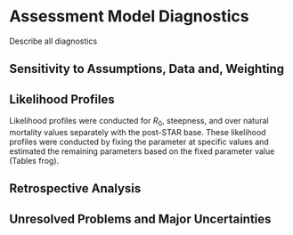 # Assessment Model Diagnostics

Describe all diagnostics


## Sensitivity to Assumptions, Data and, Weighting





## Likelihood Profiles

Likelihood profiles were conducted for $R_0$, steepness, and over natural mortality 
values separately with the post-STAR base. These likelihood profiles were conducted by 
fixing the parameter 
at specific values and estimated the remaining parameters based on the fixed parameter 
value (Tables frog).



## Retrospective Analysis




## Unresolved Problems and Major Uncertainties

